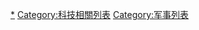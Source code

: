 {{Catnav|頁面分類|列表|科技相關列表}}

[[Category:武器|*]]
[[Category:科技相關列表|Category:科技相關列表]]
[[Category:军事列表|Category:军事列表]]